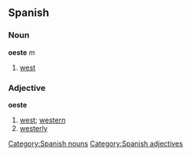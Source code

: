 == Spanish == 
=== Noun === 
'''oeste''' ''m'' 
# [[west]]

[[Category:Spanish nouns]]
=== Adjective === 
'''oeste'''
# [[west]]; [[western]]
# [[westerly]] 
[[Category:Spanish adjectives]]
